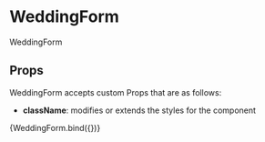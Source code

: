 
<Meta title="components/molecules/WeddingForm" decorators={[withDesign]} />

# WeddingForm

WeddingForm

## Props

WeddingForm accepts custom Props that are as follows:

- <b>className</b>: modifies or extends the styles for the component

<Canvas>
  <Story
    name="WeddingForm"
    parameters={{
      design: {
        type: 'figma',
        url: '',
      },
    }}
    args={{
      className: '',
    }}
  >
    {WeddingForm.bind({})}
  </Story>
</Canvas>

<ArgsTable of={WeddingForm} />
